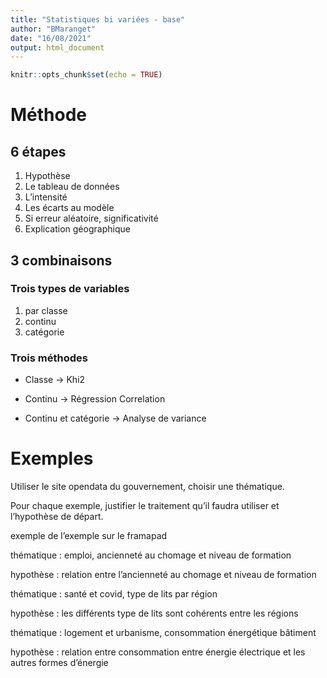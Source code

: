```yaml
---
title: "Statistiques bi variées - base"
author: "BMaranget"
date: "16/08/2021"
output: html_document
---
```


```r
knitr::opts_chunk$set(echo = TRUE)
```

# Méthode

## 6 étapes

1. Hypothèse
2. Le tableau de données
3. L'intensité
4. Les écarts au modèle
5. Si erreur aléatoire, significativité
6. Explication géographique

## 3 combinaisons

### Trois types de variables

1. par classe
2. continu
3. catégorie


### Trois méthodes

- Classe -> Khi2

- Continu -> Régression Correlation

- Continu et catégorie -> Analyse de variance


# Exemples

Utiliser le site opendata du gouvernement, choisir une thématique.

Pour chaque exemple, justifier le traitement qu'il faudra utiliser et l'hypothèse
de départ.

exemple de l'exemple sur le framapad

thématique : emploi, ancienneté au chomage et niveau de formation

hypothèse : relation entre l'ancienneté au chomage et niveau de formation

thématique : santé et covid, type de lits par région

hypothèse : les différents type de lits sont cohérents entre les régions

thématique : logement et urbanisme, consommation énergétique bâtiment

hypothèse : relation entre consommation entre énergie électrique et les autres formes d'énergie



